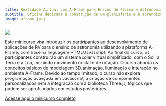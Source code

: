 ```yaml
---
title: Realidade Virtual com A-Frame para Ensino de Física e Astronomia
subtitle: Oficina dedicada à construção de um planisfério e à aprendizagem da forma correta do seu uso. *Ele será um guia precioso na sua jornada de apreciação dos céus estrelados*.
image: aframe.jpeg
---
```


![](aframe.jpeg)

Este minicurso visa introduzir os participantes ao desenvolvimento de aplicações de RV para o ensino de astronomia utilizando a plataforma A-Frame, com base na linguagem HTML/Javascript. Ao final do curso, os participantes construirão um sistema solar virtual simplificado, com o Sol, a Terra e a Lua, incluindo movimento orbital e de rotação. O curso aborda os conceitos básicos de modelagem 3D, animação, iluminação e interação no ambiente A-Frame. Devido ao tempo limitado, o curso não explora programação avançada em Javascript, a criação de componentes personalizados nem a integração com a biblioteca Three.js, tópicos que podem ser aprofundados em estudos posteriores.

[Acesse aqui o minicurso completo](https://jocoteles.github.io/Minicurso-A-Frame-VR/)
